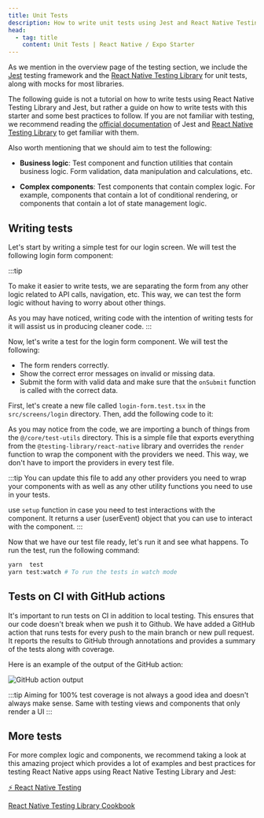 ```yaml
---
title: Unit Tests
description: How to write unit tests using Jest and React Native Testing Library
head:
  - tag: title
    content: Unit Tests | React Native / Expo Starter
---
```



As we mention in the overview page of the testing section, we include the [Jest](https://jestjs.io/) testing framework and the [React Native Testing Library](https://callstack.github.io/react-native-testing-library/) for unit tests, along with mocks for most libraries.

The following guide is not a tutorial on how to write tests using React Native Testing Library and Jest, but rather a guide on how to write tests with this starter and some best practices to follow. If you are not familiar with testing, we recommend reading the [official documentation](https://jestjs.io/docs/en/getting-started) of Jest and [React Native Testing Library](https://callstack.github.io/react-native-testing-library/) to get familiar with them.

Also worth mentioning that we should aim to test the following:

- **Business logic**: Test component and function utilities that contain business logic. Form validation, data manipulation and calculations, etc.

- **Complex components**: Test components that contain complex logic. For example, components that contain a lot of conditional rendering, or components that contain a lot of state management logic.

## Writing tests

Let's start by writing a simple test for our login screen. We will test the following login form component:

<CodeBlock file="./src/components/login-form.tsx" />

:::tip

To make it easier to write tests, we are separating the form from any other logic related to API calls, navigation, etc. This way, we can test the form logic without having to worry about other things.

As you may have noticed, writing code with the intention of writing tests for it will assist us in producing cleaner code.
:::

Now, let's write a test for the login form component. We will test the following:

- The form renders correctly.
- Show the correct error messages on invalid or missing data.
- Submit the form with valid data and make sure that the `onSubmit` function is called with the correct data.

First, let's create a new file called `login-form.test.tsx` in the `src/screens/login` directory. Then, add the following code to it:

<CodeBlock file="./src/components/login-form.test.tsx" />

As you may notice from the code, we are importing a bunch of things from the `@/core/test-utils` directory. This is a simple file that exports everything from the `@testing-library/react-native` library and overrides the `render` function to wrap the component with the providers we need. This way, we don't have to import the providers in every test file.

:::tip
You can update this file to add any other providers you need to wrap your components with as well as any other utility functions you need to use in your tests.

<CodeBlock file="src/core/test-utils.tsx" />

use `setup` function in case you need to test interactions with the component. It returns a user (userEvent) object that you can use to interact with the component.
:::

Now that we have our test file ready, let's run it and see what happens. To run the test, run the following command:

```bash
yarn  test
yarn test:watch # To run the tests in watch mode
```

## Tests on CI with GitHub actions

It's important to run tests on CI in addition to local testing. This ensures that our code doesn't break when we push it to Github. We have added a GitHub action that runs tests for every push to the main branch or new pull request. It reports the results to GitHub through annotations and provides a summary of the tests along with coverage.

Here is an example of the output of the GitHub action:

![GitHub action output](https://github.com/obytes/react-native-template-obytes/assets/11137944/081896b2-bf74-490b-9ad5-da8e2bbc5c88)

:::tip
Aiming for 100% test coverage is not always a good idea and doesn't always make sense. Same with testing views and components that only render a UI
:::

## More tests

For more complex logic and components, we recommend taking a look at this amazing project which provides a lot of examples and best practices for testing React Native apps using React Native Testing Library and Jest:

[⚡️ React Native Testing](https://github.com/vanGalilea/react-native-testing/)

[React Native Testing Library Cookbook](https://callstack.github.io/react-native-testing-library/cookbook/index)
